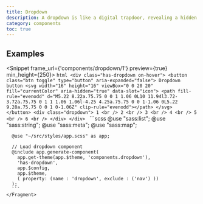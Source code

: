 ```yaml
---
title: Dropdown
description: A dropdown is like a digital trapdoor, revealing a hidden world of options with a single click. It's the trusty sidekick of web pages, helping users navigate and make selections with ease. With a dropdown, you can pack a lot of options into a small space, without overwhelming your users.
category: components
toc: true
---
```



## Examples

<Snippet frame_url={'components/dropdown/1'} preview={true} min_height={250}>
    <Fragment slot="html">
        ```html
        <div class="has-dropdown on-hover">
            <button class="btn toggle" type="button" aria-expanded="false">
                Dropdown button <svg width="16" height="16" viewBox="0 0 20 20" fill="currentColor" aria-hidden="true" data-slot="icon">
                <path fill-rule="evenodd" d="M5.22 8.22a.75.75 0 0 1 1.06 0L10 11.94l3.72-3.72a.75.75 0 1 1 1.06 1.06l-4.25 4.25a.75.75 0 0 1-1.06 0L5.22 9.28a.75.75 0 0 1 0-1.06Z" clip-rule="evenodd"></path>
            </svg>
            </button>
            <div class="dropdown">
              1 <br />
              2 <br />
              3 <br />
              4 <br />
              5 <br />
              6 <br />
            </div>
        </div>
        ```
    </Fragment>
    <Fragment slot="scss">
      ```scss
      @use "sass:list";
      @use "sass:string";
      @use "sass:meta";
      @use "sass:map";

      @use "~/src/styles/app.scss" as app;

      // Load dropdown component
      @include app.generate-component(
        app.get-theme(app.$theme, 'components.dropdown'),
        'has-dropdown',
        app.$config,
        app.$theme,
        ( property: (name : 'dropdown', exclude : ('nav') ))
      );
      ```
    </Fragment>
</Snippet>